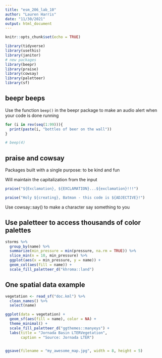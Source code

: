 ```yaml
---
title: "esm_206_lab_10"
author: "Lauren Harris"
date: "11/30/2021"
output: html_document
---
```


```r
knitr::opts_chunk$set(echo = TRUE)

library(tidyverse)
library(usethis)
library(janitor)
# new packages
library(beepr)
library(praise)
library(cowsay)
library(paletteer)
library(sf)
```

## beepr beeps

Use the function `beep()` in the beepr package to make an audio alert when your code is done running

```r
for (i in rev(seq(1:99))){
  print(paste(i, "bottles of beer on the wall"))
}

# beep(4)
```

##  praise and cowsay

Packages built with a single purpose: to be kind and fun

Will maintain the capitalization from the input

```r
praise("${Exclamation}, ${EXCLAMATION}...${exclamation}!!!")

praise("Holy ${creating}, Batman - this code is ${ADJECTIVE}!")
```

Use cowsay::say() to make a character say something to you

## Use paletteer to access thousands of color palettes

```r
storms %>% 
  group_by(name) %>% 
  summarize(min_pressure = min(pressure, na.rm = TRUE)) %>% 
  slice_min(n = 10, min_pressure) %>% 
  ggplot(aes(x = min_pressure, y = name)) + 
  geom_col(aes(fill = name)) +
  scale_fill_paletteer_d("khroma::land")
```

## One spatial data example

```r
vegetation <- read_sf("doc.kml") %>% 
  clean_names() %>% 
  select(name)

ggplot(data = vegetation) +
  geom_sf(aes(fill = name), color = NA) + 
  theme_minimal() +
  scale_fill_paletteer_d("ggthemes::manyeys") +
  labs(title = "Jornada Basin LTERVegetation", 
       caption = "Source: Jornada LTER")
  
```

```r
ggsave(filename = "my_awesome_map.jpg", width = 8, height = 5)
```

